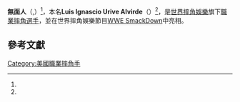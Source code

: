 {{Expand_French|Místico|date=2016年11月}}
{{Infobox Pro Wrestler
| name=無面人
| image=Sin cara firmando autografos.jpg
| img_capt=無面人
| names = Dr. Karonte, Jr.<ref name="OWOW"/><br />Astro Boy<ref name="OWOW"/><br />Komachi<ref name="OWOW"/><br />Místico<ref name="OWOW">{{cite web|url=http://www.onlineworldofwrestling.com/bios/s/sin-cara/|title=Sin Cara|accessdate=February 24, 2011|author=Online World of Wrestling|deadurl=yes|archiveurl=https://web.archive.org/web/20120829211607/http://www.onlineworldofwrestling.com/bios/s/sin-cara/|archivedate=2012年8月29日}}</ref><br />'''Sin Cara'''<ref name="WWE-signing">{{cite web|url=http://www.wwe.com/inside/news/sincarajoinswwe|title=Sin Cara Joins WWE|accessdate=February 24, 2011|publisher=[[World_Wrestling_Entertainment|World Wrestling Entertainment]]|archive-date=2016-03-03|archive-url=https://web.archive.org/web/20160303173958/http://www.wwe.com/inside/news/sincarajoinswwe|dead-url=no}}</ref><br />Sin Cara Azul<ref name=SD100711>{{cite web|url=http://www.wwe.com/shows/smackdown/2011-10-04/results|title=SmackDown results: Teddy Long – key holder to the WWE Universe?|last=Passero|first=Mitch|date=October 7, 2011|accessdate=October 8, 2011|publisher=[[WWE|WWE]]|archive-date=2011-10-09|archive-url=https://web.archive.org/web/20111009043505/http://www.wwe.com/shows/smackdown/2011-10-04/results|dead-url=no}}</ref>
| birthname = 路易斯·伊格納西奧·烏里韋·阿維爾德<ref name="WWE release">{{cite web|url=http://www.wwe.com/inside/wwe-releases-luis-ignacio-urive-alvirde-26215470|title=WWE releases Luis Ignacio Urive Alvirde|date=March 27, 2014|publisher=[[WWE|WWE]]|accessdate=April 26, 2014|archive-date=2014-03-28|archive-url=https://web.archive.org/web/20140328223401/http://www.wwe.com/inside/wwe-releases-luis-ignacio-urive-alvirde-26215470|dead-url=no}}</ref>
| height={{height|ft=5|in=7}}<ref name="WWE profile">{{cite web|url=http://www.wwe.com/superstars/sin-cara|title=Sin Cara|accessdate=April 11, 2011|publisher=[[World_Wrestling_Entertainment|World Wrestling Entertainment]]|archive-date=2016-05-03|archive-url=https://web.archive.org/web/20160503000745/http://www.wwe.com/superstars/sin-cara|dead-url=no}}</ref><ref name="Almanac2008Stats">{{cite news|title=Statistics for Professional wrestlers|work=PWI Presents: 2008 Wrestling Almanak and book of facts|publisher=Kappa Publications|id=2008 Edition|pages=66–80}}</ref>
| weight={{convert|180|lb|kg|abbr=on}}<ref name="WWE profile"/>
| birth_date={{birth date and age|mf=yes|1982|12|22}}<ref name=Ovaciones21059>{{cite news|author=Rosas Plata, Arturo|title=La Hora Cero!|url=http://itecor.v1.myvirtualpaper.com/18092009/2009091801/en/?page=17|work=Ovaciones|publisher=Editorial Ovaciones, S. A. de C.V.|location=Mexico, [[Mexican_Federal_District|D.F.]]|id=Número 21713 Año LXII|pages=17–18|date=September 18, 2009|accessdate=September 19, 2009|language=es|archive-url=https://web.archive.org/web/20131103114735/http://itecor.v1.myvirtualpaper.com/18092009/2009091801/en/?page=17|archive-date=2013-11-03|dead-url=yes}}</ref>
| birth_place={{MEX}}[[墨西哥城|墨西哥城]][[聯邦地區|聯邦地區]]<ref name=Ovaciones21059/>
| death_date=
| death_place=
| resides=
| billed={{MEX}}[[墨西哥城|墨西哥城]]
| trainer=Tony Salazar<ref name=MisticoContraNegro/><br />Dr. Karonte<ref name=Ovaciones21059/><br />Fray Tormenta<ref name=MisticoContraNegro>{{cite web|url=http://www.boxylucha.com/luchalibre/noticias/cmll/826-mistico-contra-negro-casas-ipor-el-honor.html|title=Místico contra Negro Casas: ¡Por el honor!|author=Muñoz, Javier|date=September 18, 2009|work=Box y Lucha Magazine|language=es|deadurl=yes|archiveurl=https://web.archive.org/web/20090923181206/http://www.boxylucha.com/luchalibre/noticias/cmll/826-mistico-contra-negro-casas-ipor-el-honor.html|archivedate=2009年9月23日|accessdate=2014年5月6日}}{{失效鏈接}}</ref>
| debut=1998年4月30日<ref name=Ovaciones21059/>
| retired=
| spouse=
}}
'''無面人'''（{{lang-es|'''Sin Cara'''}},{{bd|1982年|12月22日|}}）<ref name="WWE-signing"/>，本名'''Luis Ignascio Urive Alvirde'''（{{lang-es|'''路易斯·伊格納西奧·烏里韋·阿維爾德'''}}）<ref name="WWE release"/>，是[[世界摔角娛樂|世界摔角娛樂]]旗下[[職業摔角|職業摔角]][[選手|選手]]，並在世界摔角娛樂節目[[WWE_SmackDown|WWE SmackDown]]中亮相。

==參考文獻==
<references/>

[[Category:美國職業摔角手|Category:美國職業摔角手]]